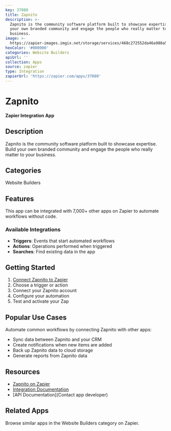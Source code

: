 ```yaml
---
key: 37080
title: Zapnito
description: >-
  Zapnito is the community software platform built to showcase expertise. Build
  your own branded community and engage the people who really matter to your
  business.
image: >-
  https://zapier-images.imgix.net/storage/services/468c272552da46a988a54cee9dc21a8a.png?auto=format%2Ccompress&ixlib=python-3.0.0&q=50
hexColor: '#000000'
categories: Website Builders
apiUrl: ''
collection: Apps
source: zapier
type: Integration
zapierUrl: 'https://zapier.com/apps/37080'
---
```

# Zapnito

**Zapier Integration App**

## Description

Zapnito is the community software platform built to showcase expertise. Build your own branded community and engage the people who really matter to your business.

## Categories

Website Builders

## Features

This app can be integrated with 7,000+ other apps on Zapier to automate workflows without code.

### Available Integrations

- **Triggers**: Events that start automated workflows
- **Actions**: Operations performed when triggered
- **Searches**: Find existing data in the app

## Getting Started

1. [Connect Zapnito to Zapier](https://zapier.com/apps/37080)
2. Choose a trigger or action
3. Connect your Zapnito account
4. Configure your automation
5. Test and activate your Zap

## Popular Use Cases

Automate common workflows by connecting Zapnito with other apps:

- Sync data between Zapnito and your CRM
- Create notifications when new items are added
- Back up Zapnito data to cloud storage
- Generate reports from Zapnito data

## Resources

- [Zapnito on Zapier](https://zapier.com/apps/37080)
- [Integration Documentation](https://zapier.com/apps/37080/integrations)
- [API Documentation](Contact app developer)

## Related Apps

Browse similar apps in the Website Builders category on Zapier.
